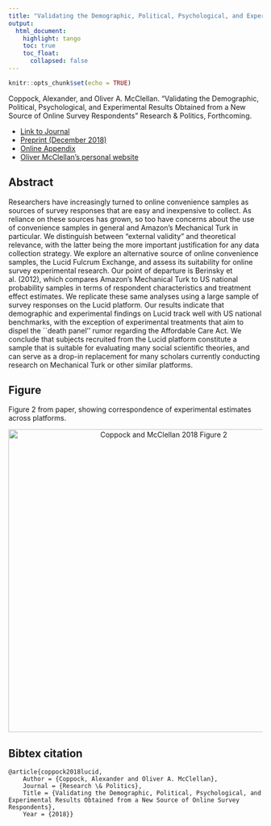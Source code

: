 ```yaml
---
title: "Validating the Demographic, Political, Psychological, and Experimental Results Obtained from a New Source of Online Survey Respondents"
output: 
  html_document:
    highlight: tango
    toc: true
    toc_float:
      collapsed: false
---
```


```r
knitr::opts_chunk$set(echo = TRUE)
```


Coppock, Alexander, and Oliver A. McClellan. "Validating the Demographic, Political, Psychological, and Experimental Results Obtained from a New Source of Online Survey Respondents" Research \& Politics, Forthcoming.

- [Link to Journal](https://journals.sagepub.com/doi/10.1177/2053168018822174)
- [Preprint (December 2018)](papers/CM_lucid.pdf)
- [Online Appendix](papers/CM_lucid_appendix.pdf)
- [Oliver McClellan's personal website](https://polisci.columbia.edu/content/oliver-ahlstrom-mcclellan)

## Abstract

Researchers have increasingly turned to online convenience samples as sources of survey responses that are easy and inexpensive to collect. As reliance on these sources has grown, so too have concerns about the use of convenience samples in general and Amazon's Mechanical Turk in particular. We distinguish between "external validity" and theoretical relevance, with the latter being the more important justification for any data collection strategy. We explore an alternative source of online convenience samples, the Lucid Fulcrum Exchange, and assess its suitability for online survey experimental research. Our point of departure is Berinsky et al. (2012), which compares Amazon's Mechanical Turk to US national probability samples in terms of respondent characteristics and treatment effect estimates. We replicate these same analyses using a large sample of survey responses on the Lucid platform. Our results indicate that demographic and experimental findings on Lucid track well with US national benchmarks, with the exception of experimental treatments that aim to dispel the ``death panel'' rumor regarding the Affordable Care Act. We conclude that subjects recruited from the Lucid platform constitute a sample that is suitable for evaluating many social scientific theories, and can serve as a drop-in replacement for many scholars currently conducting research on Mechanical Turk or other similar platforms.

## Figure

Figure 2 from paper, showing correspondence of experimental estimates across platforms.

<center><img src="Images/StandardizedExperiments.png" alt="Coppock and McClellan 2018 Figure 2" width="600"></center>

## Bibtex citation

```
@article{coppock2018lucid,
	Author = {Coppock, Alexander and Oliver A. McClellan},
	Journal = {Research \& Politics},
	Title = {Validating the Demographic, Political, Psychological, and Experimental Results Obtained from a New Source of Online Survey Respondents},
	Year = {2018}}
```
